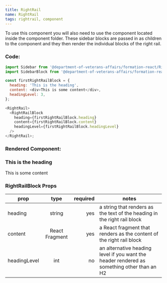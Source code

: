 ```yaml
---
title: RightRail
name: RightRail
tags: rightrail, component
---
```


To use this component you will also need to use the <RightRailBlock />
component located inside the <RightRail /> component folder.
These sidebar blocks are passed in as children to the <RightRail />
component and they then render the individual blocks of the right rail.

### Code:

```javascript
import Sidebar from '@department-of-veterans-affairs/formation-react/RightRail';
import SidebarBlock from '@department-of-veterans-affairs/formation-react/RightRail';

const firstRightRailBlock = {
  heading: 'This is the heading',
  content: <div>This is some content</div>,
  headingLevel: 3,
};

<RightRail>
  <RightRailBlock
    heading={firstRightRailBlock.heading}
    content={firstRightRailBlock.content}
    headingLevel={firstRightRailBlock.headingLevel}
  />
</RightRail>;
```

### Rendered Component:

<div class="vads-l-col--12 medium-screen:vads-l-col--4">
  <div class="medium-screen:vads-u-padding-left--4">
    <div class="vads-u-margin-bottom--5">
      <h3 class="vads-u-margin-top--0 vads-u-padding-bottom--1p5 vads-u-border-bottom--3px vads-u-border-color--primary">
        This is the heading
      </h3>
      <div>This is some content</div>
    </div>
  </div>
</div>

### RightRailBlock Props

| prop         |      type      | required | notes                                                                                      |
| ------------ | :------------: | -------: | ------------------------------------------------------------------------------------------ |
| heading      |     string     |      yes | a string that renders as the text of the heading in the right rail block                   |
| content      | React Fragment |      yes | a React fragment that renders as the content of the right rail block                       |
| headingLevel |      int       |       no | an alternative heading level if you want the header rendered as something other than an H2 |
